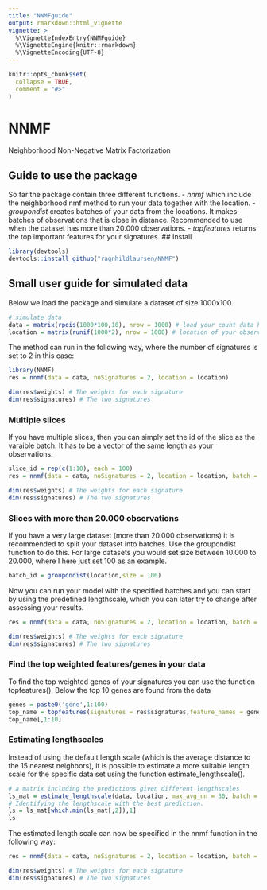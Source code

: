 ```yaml
---
title: "NNMFguide"
output: rmarkdown::html_vignette
vignette: >
  %\VignetteIndexEntry{NNMFguide}
  %\VignetteEngine{knitr::rmarkdown}
  %\VignetteEncoding{UTF-8}
---
```


```r
knitr::opts_chunk$set(
  collapse = TRUE,
  comment = "#>"
)
```

# NNMF
Neighborhood Non-Negative Matrix Factorization

## Guide to use the package 
So far the package contain three different functions. 
 - *nnmf* which include the neighborhood nmf method to run your data together with the location.
 - *groupondist* creates batches of your data from the locations. It makes batches of observations that is close in distance. Recommended to use when the dataset has more than 20.000 observations.
 - *topfeatures* returns the top important features for your signatures.
## Install

```r
library(devtools)
devtools::install_github("ragnhildlaursen/NNMF")
```

## Small user guide for simulated data
Below we load the package and simulate a dataset of size 1000x100. 
```r
# simulate data
data = matrix(rpois(1000*100,10), nrow = 1000) # load your count data here (observations x features)
location = matrix(runif(1000*2), nrow = 1000) # location of your observation (observations x 2)
```

The method can run in the following way, where the number of signatures is set to 2 in this case:
```r
library(NNMF)
res = nnmf(data = data, noSignatures = 2, location = location)

dim(res$weights) # The weights for each signature
dim(res$signatures) # The two signatures

```

### Multiple slices
If you have multiple slices, then you can simply set the id of the slice as the varaible batch. It has to be a vector of the same length as your observations.

```r
slice_id = rep(c(1:10), each = 100) 
res = nnmf(data = data, noSignatures = 2, location = location, batch = slice_id)

dim(res$weights) # The weights for each signature
dim(res$signatures) # The two signatures
```

### Slices with more than 20.000 observations
If you have a very large dataset (more than 20.000 observations) it is recommended to split your dataset into batches. Use the groupondist function to do this. For large datasets you would set size between 10.000 to 20.000, where I here just set 100 as an example.

```r
batch_id = groupondist(location,size = 100)
```

Now you can run your model with the specified batches and you can start by using the predefined lengthscale, which you can later try to change after assessing your results.

```r
res = nnmf(data = data, noSignatures = 2, location = location, batch = batch_id)

dim(res$weights) # The weights for each signature
dim(res$signatures) # The two signatures
```

### Find the top weighted features/genes in your data 
To find the top weighted genes of your signatures you can use the function topfeatures(). Below the top 10 genes are found from the data 

```r
genes = paste0('gene',1:100)
top_name = topfeatures(signatures = res$signatures,feature_names = genes, ntop = 10)
top_name[,1:10]
```

### Estimating lengthscales

Instead of using the default length scale (which is the average distance to the 15 nearest neighbors), it is possible to estimate a more suitable length scale for the specific data set using the function estimate_lengthscale(). 

```r
# a matrix including the predictions given different lengthscales
ls_mat = estimate_lengthscale(data, location, max_avg_nn = 30, batch = batch_id)
# Identifying the lengthscale with the best prediction.
ls = ls_mat[which.min(ls_mat[,2]),1]
ls
```

The estimated length scale can now be specified in the nnmf function in the following way:

```r
res = nnmf(data = data, noSignatures = 2, location = location, batch = batch_id, lengthscale = ls)

dim(res$weights) # The weights for each signature
dim(res$signatures) # The two signatures
```


